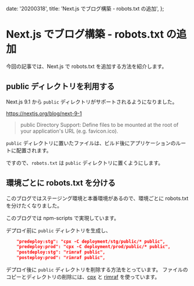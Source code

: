   date: '20200318',
  title: 'Next.js でブログ構築 - robots.txt の追加',
};

# Next.js でブログ構築 - robots.txt の追加

今回の記事では、Next.js で robots.txt を追加する方法を紹介します。

## public ディレクトリを利用する

Next.js 9.1 から `public` ディレクトリがサポートされるようになりました。

https://nextjs.org/blog/next-9-1

> public Directory Support: Define files to be mounted at the root of your application's URL (e.g. favicon.ico).

`public` ディレクトリに置いたファイルは、ビルド後にアプリケーションのルートに配置されます。

ですので、`robots.txt` は `public` ディレクトリに置くようにします。

## 環境ごとに robots.txt を分ける

このブログではステージング環境と本番環境があるので、環境ごとに robots.txt を分けたくなりました。

このブログでは npm-scripts で実現しています。

デプロイ前に `public` ディレクトリを生成し、

```json
    "predeploy:stg": "cpx -C deployment/stg/public/* public",
    "predeploy:prod": "cpx -C deployment/prod/public/* public",
    "postdeploy:stg": "rimraf public",
    "posteploy:prod": "rimraf public",
```

デプロイ後に `public` ディレクトリを削除する方法をとっています。
ファイルのコピーとディレクトリの削除には、[cpx](https://github.com/mysticatea/cpx) と [rimraf](https://github.com/isaacs/rimraf) を使っています。
